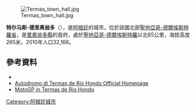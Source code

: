 [[Image:Termas_town_hall.jpg|right]]

{{Coord|27|29|S|64|52|W|display=title}}

'''特尔马斯-德里奥翁多'''（{{lang-es|Termas de Río Hondo}}），是[[阿根廷|阿根廷]]的城市，位於該國北部[[聖地亞哥-德爾埃斯特羅省|聖地亞哥-德爾埃斯特羅省]]，是[[里奧翁多縣|里奧翁多縣]]的首府，處於[[聖地亞哥-德爾埃斯特羅|聖地亞哥-德爾埃斯特羅]]以北65公里，海拔高度265米，2010年人口32,166。

==參考資料==
*{{Official website|http://www.lastermasderiohondo.com}}
*[http://autodromotermas.com Autodromo di Termas de Rio Hondo Official Homepage] {{Wayback|url=http://autodromotermas.com/ |date=20130520212151 }}
*[http://www.motogp.com/it/news/2013/termas+de+rio+hondo+statement MotoGP in Termas de Rio Hondo] {{Wayback|url=http://www.motogp.com/it/news/2013/termas+de+rio+hondo+statement |date=20141209105329 }}

{{Argentina-geo-stub}}
[[Category:阿根廷城市|Category:阿根廷城市]]